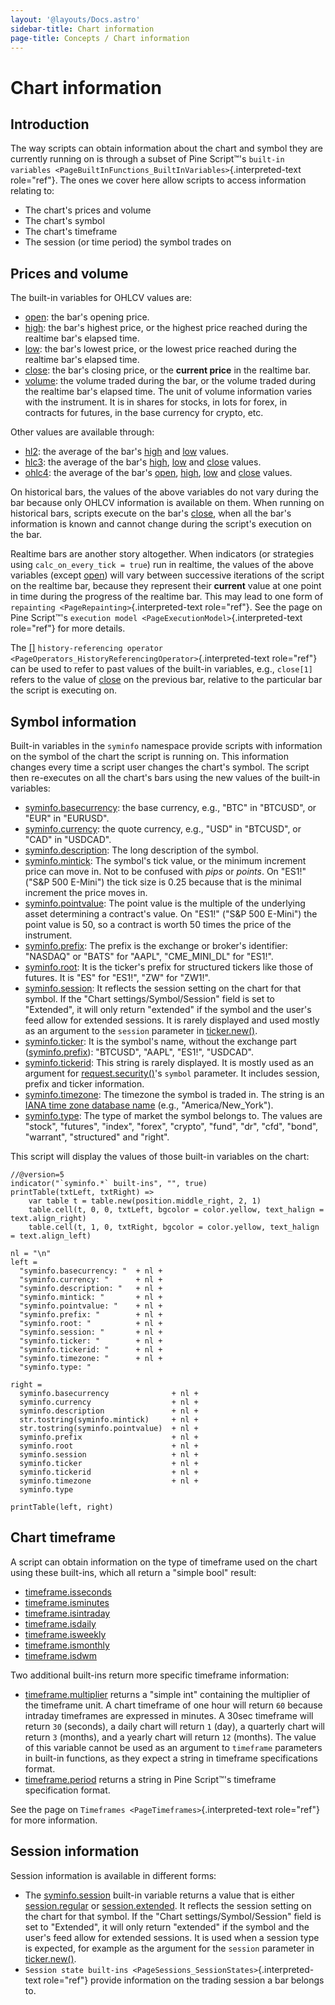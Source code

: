 ```yaml
---
layout: '@layouts/Docs.astro'
sidebar-title: Chart information
page-title: Concepts / Chart information
---
```


# Chart information 


## Introduction

The way scripts can obtain information about the chart and symbol they
are currently running on is through a subset of Pine Script™\'s
`built-in variables <PageBuiltInFunctions_BuiltInVariables>`{.interpreted-text
role="ref"}. The ones we cover here allow scripts to access information
relating to:

-   The chart\'s prices and volume
-   The chart\'s symbol
-   The chart\'s timeframe
-   The session (or time period) the symbol trades on

## Prices and volume

The built-in variables for OHLCV values are:

-   [open](https://www.tradingview.com/pine-script-reference/v5/#var_open):
    the bar\'s opening price.
-   [high](https://www.tradingview.com/pine-script-reference/v5/#var_high):
    the bar\'s highest price, or the highest price reached during the
    realtime bar\'s elapsed time.
-   [low](https://www.tradingview.com/pine-script-reference/v5/#var_low):
    the bar\'s lowest price, or the lowest price reached during the
    realtime bar\'s elapsed time.
-   [close](https://www.tradingview.com/pine-script-reference/v5/#var_close):
    the bar\'s closing price, or the **current price** in the realtime
    bar.
-   [volume](https://www.tradingview.com/pine-script-reference/v5/#var_volume):
    the volume traded during the bar, or the volume traded during the
    realtime bar\'s elapsed time. The unit of volume information varies
    with the instrument. It is in shares for stocks, in lots for forex,
    in contracts for futures, in the base currency for crypto, etc.

Other values are available through:

-   [hl2](https://www.tradingview.com/pine-script-reference/v5/#var_hl2):
    the average of the bar\'s
    [high](https://www.tradingview.com/pine-script-reference/v5/#var_high)
    and
    [low](https://www.tradingview.com/pine-script-reference/v5/#var_low)
    values.
-   [hlc3](https://www.tradingview.com/pine-script-reference/v5/#var_hlc3):
    the average of the bar\'s
    [high](https://www.tradingview.com/pine-script-reference/v5/#var_high),
    [low](https://www.tradingview.com/pine-script-reference/v5/#var_low)
    and
    [close](https://www.tradingview.com/pine-script-reference/v5/#var_close)
    values.
-   [ohlc4](https://www.tradingview.com/pine-script-reference/v5/#var_ohlc4):
    the average of the bar\'s
    [open](https://www.tradingview.com/pine-script-reference/v5/#var_open),
    [high](https://www.tradingview.com/pine-script-reference/v5/#var_high),
    [low](https://www.tradingview.com/pine-script-reference/v5/#var_low)
    and
    [close](https://www.tradingview.com/pine-script-reference/v5/#var_close)
    values.

On historical bars, the values of the above variables do not vary during
the bar because only OHLCV information is available on them. When
running on historical bars, scripts execute on the bar\'s
[close](https://www.tradingview.com/pine-script-reference/v5/#var_close),
when all the bar\'s information is known and cannot change during the
script\'s execution on the bar.

Realtime bars are another story altogether. When indicators (or
strategies using `calc_on_every_tick = true`) run in realtime, the
values of the above variables (except
[open](https://www.tradingview.com/pine-script-reference/v5/#var_open))
will vary between successive iterations of the script on the realtime
bar, because they represent their **current** value at one point in time
during the progress of the realtime bar. This may lead to one form of
`repainting <PageRepainting>`{.interpreted-text role="ref"}. See the
page on Pine Script™\'s
`execution model <PageExecutionModel>`{.interpreted-text role="ref"} for
more details.

The
[\[\]](https://www.tradingview.com/pine-script-reference/v5/#op_%5B%5D)
`history-referencing operator <PageOperators_HistoryReferencingOperator>`{.interpreted-text
role="ref"} can be used to refer to past values of the built-in
variables, e.g., `close[1]` refers to the value of
[close](https://www.tradingview.com/pine-script-reference/v5/#var_close)
on the previous bar, relative to the particular bar the script is
executing on.

## Symbol information 

Built-in variables in the `syminfo` namespace provide scripts with
information on the symbol of the chart the script is running on. This
information changes every time a script user changes the chart\'s
symbol. The script then re-executes on all the chart\'s bars using the
new values of the built-in variables:

-   [syminfo.basecurrency](https://www.tradingview.com/pine-script-reference/v5/#var_syminfo%7Bdot%7Dbasecurrency):
    the base currency, e.g., \"BTC\" in \"BTCUSD\", or \"EUR\" in
    \"EURUSD\".
-   [syminfo.currency](https://www.tradingview.com/pine-script-reference/v5/#var_syminfo%7Bdot%7Dcurrency):
    the quote currency, e.g., \"USD\" in \"BTCUSD\", or \"CAD\" in
    \"USDCAD\".
-   [syminfo.description](https://www.tradingview.com/pine-script-reference/v5/#var_syminfo%7Bdot%7Ddescription):
    The long description of the symbol.
-   [syminfo.mintick](https://www.tradingview.com/pine-script-reference/v5/#var_syminfo%7Bdot%7Dmintick):
    The symbol\'s tick value, or the minimum increment price can move
    in. Not to be confused with *pips* or *points*. On \"ES1!\" (\"S&P
    500 E-Mini\") the tick size is 0.25 because that is the minimal
    increment the price moves in.
-   [syminfo.pointvalue](https://www.tradingview.com/pine-script-reference/v5/#var_syminfo%7Bdot%7Dpointvalue):
    The point value is the multiple of the underlying asset determining
    a contract\'s value. On \"ES1!\" (\"S&P 500 E-Mini\") the point
    value is 50, so a contract is worth 50 times the price of the
    instrument.
-   [syminfo.prefix](https://www.tradingview.com/pine-script-reference/v5/#var_syminfo%7Bdot%7Dprefix):
    The prefix is the exchange or broker\'s identifier: \"NASDAQ\" or
    \"BATS\" for \"AAPL\", \"CME_MINI_DL\" for \"ES1!\".
-   [syminfo.root](https://www.tradingview.com/pine-script-reference/v5/#var_syminfo%7Bdot%7Droot):
    It is the ticker\'s prefix for structured tickers like those of
    futures. It is \"ES\" for \"ES1!\", \"ZW\" for \"ZW1!\".
-   [syminfo.session](https://www.tradingview.com/pine-script-reference/v5/#var_syminfo%7Bdot%7Dsession):
    It reflects the session setting on the chart for that symbol. If the
    \"Chart settings/Symbol/Session\" field is set to \"Extended\", it
    will only return \"extended\" if the symbol and the user\'s feed
    allow for extended sessions. It is rarely displayed and used mostly
    as an argument to the `session` parameter in
    [ticker.new()](https://www.tradingview.com/pine-script-reference/v5/#fun_ticker%7Bdot%7Dnew).
-   [syminfo.ticker](https://www.tradingview.com/pine-script-reference/v5/#var_syminfo%7Bdot%7Dticker):
    It is the symbol\'s name, without the exchange part
    ([syminfo.prefix](https://www.tradingview.com/pine-script-reference/v5/#var_syminfo%7Bdot%7Dprefix)):
    \"BTCUSD\", \"AAPL\", \"ES1!\", \"USDCAD\".
-   [syminfo.tickerid](https://www.tradingview.com/pine-script-reference/v5/#var_syminfo%7Bdot%7Dtickerid):
    This string is rarely displayed. It is mostly used as an argument
    for
    [request.security()](https://www.tradingview.com/pine-script-reference/v5/#fun_request%7Bdot%7Dsecurity)\'s
    `symbol` parameter. It includes session, prefix and ticker
    information.
-   [syminfo.timezone](https://www.tradingview.com/pine-script-reference/v5/#var_syminfo%7Bdot%7Dtimezone):
    The timezone the symbol is traded in. The string is an [IANA time
    zone database
    name](https://en.wikipedia.org/wiki/List_of_tz_database_time_zones)
    (e.g., \"America/New_York\").
-   [syminfo.type](https://www.tradingview.com/pine-script-reference/v5/#var_syminfo%7Bdot%7Dtype):
    The type of market the symbol belongs to. The values are \"stock\",
    \"futures\", \"index\", \"forex\", \"crypto\", \"fund\", \"dr\",
    \"cfd\", \"bond\", \"warrant\", \"structured\" and \"right\".

This script will display the values of those built-in variables on the
chart:

``` pine
//@version=5
indicator("`syminfo.*` built-ins", "", true)
printTable(txtLeft, txtRight) => 
    var table t = table.new(position.middle_right, 2, 1)
    table.cell(t, 0, 0, txtLeft, bgcolor = color.yellow, text_halign = text.align_right)
    table.cell(t, 1, 0, txtRight, bgcolor = color.yellow, text_halign = text.align_left)

nl = "\n"
left =
  "syminfo.basecurrency: "  + nl +
  "syminfo.currency: "      + nl +
  "syminfo.description: "   + nl +
  "syminfo.mintick: "       + nl +
  "syminfo.pointvalue: "    + nl +
  "syminfo.prefix: "        + nl +
  "syminfo.root: "          + nl +
  "syminfo.session: "       + nl +
  "syminfo.ticker: "        + nl +
  "syminfo.tickerid: "      + nl +
  "syminfo.timezone: "      + nl +
  "syminfo.type: "

right =
  syminfo.basecurrency              + nl +
  syminfo.currency                  + nl +
  syminfo.description               + nl +
  str.tostring(syminfo.mintick)     + nl +
  str.tostring(syminfo.pointvalue)  + nl +
  syminfo.prefix                    + nl +
  syminfo.root                      + nl +
  syminfo.session                   + nl +
  syminfo.ticker                    + nl +
  syminfo.tickerid                  + nl +
  syminfo.timezone                  + nl +
  syminfo.type

printTable(left, right)
```

## Chart timeframe 

A script can obtain information on the type of timeframe used on the
chart using these built-ins, which all return a \"simple bool\" result:

-   [timeframe.isseconds](https://www.tradingview.com/pine-script-reference/v5/#var_timeframe%7Bdot%7Disseconds)
-   [timeframe.isminutes](https://www.tradingview.com/pine-script-reference/v5/#var_timeframe%7Bdot%7Disminutes)
-   [timeframe.isintraday](https://www.tradingview.com/pine-script-reference/v5/#var_timeframe%7Bdot%7Disintraday)
-   [timeframe.isdaily](https://www.tradingview.com/pine-script-reference/v5/#var_timeframe%7Bdot%7Disdaily)
-   [timeframe.isweekly](https://www.tradingview.com/pine-script-reference/v5/#var_timeframe%7Bdot%7Disweekly)
-   [timeframe.ismonthly](https://www.tradingview.com/pine-script-reference/v5/#var_timeframe%7Bdot%7Dismonthly)
-   [timeframe.isdwm](https://www.tradingview.com/pine-script-reference/v5/#var_timeframe%7Bdot%7Disdwm)

Two additional built-ins return more specific timeframe information:

-   [timeframe.multiplier](https://www.tradingview.com/pine-script-reference/v5/#var_timeframe%7Bdot%7Dmultiplier)
    returns a \"simple int\" containing the multiplier of the timeframe
    unit. A chart timeframe of one hour will return `60` because
    intraday timeframes are expressed in minutes. A 30sec timeframe will
    return `30` (seconds), a daily chart will return `1` (day), a
    quarterly chart will return `3` (months), and a yearly chart will
    return `12` (months). The value of this variable cannot be used as
    an argument to `timeframe` parameters in built-in functions, as they
    expect a string in timeframe specifications format.
-   [timeframe.period](https://www.tradingview.com/pine-script-reference/v5/#var_timeframe%7Bdot%7Dperiod)
    returns a string in Pine Script™\'s timeframe specification format.

See the page on `Timeframes <PageTimeframes>`{.interpreted-text
role="ref"} for more information.

## Session information

Session information is available in different forms:

-   The
    [syminfo.session](https://www.tradingview.com/pine-script-reference/v5/#var_syminfo%7Bdot%7Dsession)
    built-in variable returns a value that is either
    [session.regular](https://www.tradingview.com/pine-script-reference/v5/#const_session%7Bdot%7Dregular)
    or
    [session.extended](https://www.tradingview.com/pine-script-reference/v5/#const_session%7Bdot%7Dextended).
    It reflects the session setting on the chart for that symbol. If the
    \"Chart settings/Symbol/Session\" field is set to \"Extended\", it
    will only return \"extended\" if the symbol and the user\'s feed
    allow for extended sessions. It is used when a session type is
    expected, for example as the argument for the `session` parameter in
    [ticker.new()](https://www.tradingview.com/pine-script-reference/v5/#fun_ticker%7Bdot%7Dnew).
-   `Session state built-ins <PageSessions_SessionStates>`{.interpreted-text
    role="ref"} provide information on the trading session a bar belongs
    to.



